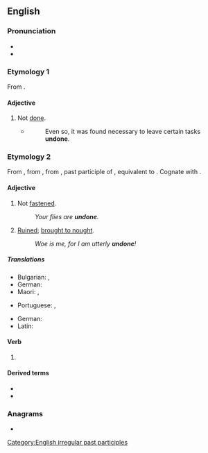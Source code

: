 ==English==

===Pronunciation===
* {{IPA|en|/ʌnˈdʌn/}}
* {{rhymes|en|ʌn|s=2}}

===Etymology 1===
From {{af|en|un-|done}}.

====Adjective====
{{en-adj|-}}

# Not [[done]].
#* {{RQ:Orwell Animal Farm|6}}
#*: Even so, it was found necessary to leave certain tasks '''undone'''.

===Etymology 2===
From {{inh|en|enm|undon}}, from {{inh|en|ang|ondōn}}, from {{inh|en|gem-pro|*andadōnaz}}, past participle of {{m|gem-pro|*andadōną|t=to undo}}, equivalent to {{af|en|undo|-en|pos2=past participle ending}}. Cognate with {{cog|nl|ontdaan|t=stripped, undone, upset}}.

====Adjective====
{{en-adj|-}}

# Not [[fastened]].
#: ''Your flies are '''undone'''.''
# [[ruined|Ruined]]; [[bring to nought|brought to nought]].
#: ''Woe is me, for I am utterly '''undone'''!''

=====Translations=====
{{trans-top|unfastened}}
* Bulgarian: {{t+|bg|отворен}}, {{t+|bg|развързан}}
* German: {{t+|de|ungesichert}}
* Maori: {{t|mi|matoha}}, {{t|mi|matara}}
{{trans-mid}}
* Portuguese: {{t|pt|desamarrado}}, {{t+|pt|solto}}
{{trans-bottom}}

{{trans-top|brought to nought}}
* German: {{t+|de|verloren}}
* Latin: {{t|la|infectus}}
{{trans-mid}}
{{trans-bottom}}

====Verb====
{{head|en|verb form}}

# {{past participle of|en|undo|nocat=1}}

====Derived terms====
* {{l|en|come undone}}
* {{l|en|undoneness}}

===Anagrams===
* {{anagrams|en|a=dennou|nouned}}

[[Category:English irregular past participles]]
